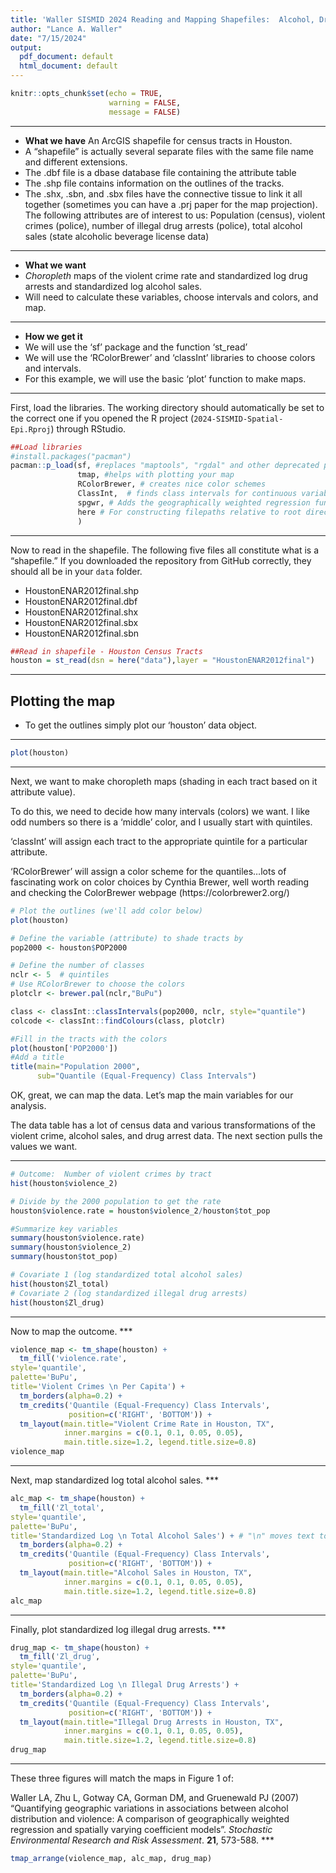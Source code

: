 ---
title: 'Waller SISMID 2024 Reading and Mapping Shapefiles:  Alcohol, Drugs, and Crime in Houston'
author: "Lance A. Waller"
date: "7/15/2024"
output:
  pdf_document: default
  html_document: default
---

```{r setup, include=FALSE}
knitr::opts_chunk$set(echo = TRUE,
                      warning = FALSE,
                      message = FALSE)
```

***

* **What we have**
An ArcGIS shapefile for census tracts in Houston.
+ A "shapefile" is actually several separate files with the same file name and different extensions.
+ The .dbf file is a dbase database file containing the attribute table
+ The .shp file contains information on the outlines of the tracks.
+ The .shx, .sbn, and .sbx files have the connective tissue to link it all together (sometimes you can have a .prj paper for the map projection).
The following attributes are of interest to us:  Population (census), violent crimes (police), number of illegal drug arrests (police), total alcohol sales (state alcoholic beverage license data)

***

* **What we want**
+ *Choropleth* maps of the violent crime rate and standardized log drug arrests and standardized log alcohol sales.
+ Will need to calculate these variables, choose intervals and colors, and map.

***

* **How we get it**
+ We will use the 'sf' package and the function 'st_read' 
+ We will use the 'RColorBrewer' and 'classInt' libraries to choose colors and intervals.
+ For this example, we will use the basic 'plot' function to make maps.

***

First, load the libraries. The working directory should automatically be set to the correct one if you opened the R project (`2024-SISMID-Spatial-Epi.Rproj`) through RStudio.  

```{r, warning=FALSE}
##Load libraries
#install.packages("pacman")
pacman::p_load(sf, #replaces "maptools", "rgdal" and other deprecated packages 
               tmap, #helps with plotting your map
               RColorBrewer, # creates nice color schemes
               ClassInt,  # finds class intervals for continuous variables
               spgwr, # Adds the geographically weighted regression functions
               here # For constructing filepaths relative to root directory
               )
```
***

Now to read in the shapefile.  The following five files all constitute what is a "shapefile." If you downloaded the repository from GitHub correctly, they should all be in your `data` folder. 

+ HoustonENAR2012final.shp
+ HoustonENAR2012final.dbf
+ HoustonENAR2012final.shx
+ HoustonENAR2012final.sbx
+ HoustonENAR2012final.sbn

```{r}
##Read in shapefile - Houston Census Tracts
houston = st_read(dsn = here("data"),layer = "HoustonENAR2012final")
```
***

## Plotting the map
+ To get the outlines simply plot our 'houston' data object.

***
```{r}
plot(houston)
```
***

Next, we want to make choropleth maps (shading in each tract based on it attribute value).

To do this, we need to decide how many intervals (colors) we want.  I like odd numbers so there is a 'middle' color, and I usually start with quintiles.

'classInt' will assign each tract to the appropriate quintile for a particular attribute.

'RColorBrewer' will assign a color scheme for the quantiles...lots of fascinating work on color choices by Cynthia Brewer, well worth reading and checking the ColorBrewer webpage (https://colorbrewer2.org/)

```{r}

# Plot the outlines (we'll add color below)
plot(houston)

# Define the variable (attribute) to shade tracts by
pop2000 <- houston$POP2000

# Define the number of classes
nclr <- 5  # quintiles
# Use RColorBrewer to choose the colors
plotclr <- brewer.pal(nclr,"BuPu")

class <- classInt::classIntervals(pop2000, nclr, style="quantile")
colcode <- classInt::findColours(class, plotclr)

#Fill in the tracts with the colors
plot(houston['POP2000'])
#Add a title
title(main="Population 2000",
      sub="Quantile (Equal-Frequency) Class Intervals")
```

OK, great, we can map the data.  Let's map the main variables for our analysis.

The data table has a lot of census data and various transformations of the violent crime, alcohol sales, and drug arrest data.  The next section pulls the values we want.

***
```{r}
# Outcome:  Number of violent crimes by tract
hist(houston$violence_2)

# Divide by the 2000 population to get the rate
houston$violence.rate = houston$violence_2/houston$tot_pop

#Summarize key variables 
summary(houston$violence.rate)
summary(houston$violence_2)
summary(houston$tot_pop)

# Covariate 1 (log standardized total alcohol sales)
hist(houston$Zl_total)
# Covariate 2 (log standardized illegal drug arrests)
hist(houston$Zl_drug)
```
***
Now to map the outcome.
***

```{r}
violence_map <- tm_shape(houston) + 
  tm_fill('violence.rate', 
style='quantile', 
palette='BuPu', 
title='Violent Crimes \n Per Capita') + 
  tm_borders(alpha=0.2) + 
  tm_credits('Quantile (Equal-Frequency) Class Intervals', 
             position=c('RIGHT', 'BOTTOM')) + 
  tm_layout(main.title="Violent Crime Rate in Houston, TX",
            inner.margins = c(0.1, 0.1, 0.05, 0.05), 
            main.title.size=1.2, legend.title.size=0.8)
violence_map
```
***
Next, map standardized log total alcohol sales.
***

```{r}
alc_map <- tm_shape(houston) + 
  tm_fill('Zl_total', 
style='quantile', 
palette='BuPu', 
title='Standardized Log \n Total Alcohol Sales') + # "\n" moves text to the next line 
  tm_borders(alpha=0.2) + 
  tm_credits('Quantile (Equal-Frequency) Class Intervals', 
             position=c('RIGHT', 'BOTTOM')) + 
  tm_layout(main.title="Alcohol Sales in Houston, TX",
            inner.margins = c(0.1, 0.1, 0.05, 0.05), 
            main.title.size=1.2, legend.title.size=0.8)
alc_map
```
***
Finally, plot standardized log illegal drug arrests.
***

```{r}
drug_map <- tm_shape(houston) + 
  tm_fill('Zl_drug', 
style='quantile', 
palette='BuPu', 
title='Standardized Log \n Illegal Drug Arrests') + 
  tm_borders(alpha=0.2) + 
  tm_credits('Quantile (Equal-Frequency) Class Intervals', 
             position=c('RIGHT', 'BOTTOM')) + 
  tm_layout(main.title="Illegal Drug Arrests in Houston, TX",
            inner.margins = c(0.1, 0.1, 0.05, 0.05), 
            main.title.size=1.2, legend.title.size=0.8)
drug_map

```

***

These three figures will match the maps in Figure 1 of:  

Waller LA, Zhu L, Gotway CA, Gorman DM, and
Gruenewald PJ (2007) "Quantifying geographic variations in
associations between alcohol distribution and violence: A
comparison of geographically weighted regression and spatially
varying coefficient models".  *Stochastic
Environmental Research and Risk Assessment*. **21**, 573-588.
***
```{r}
tmap_arrange(violence_map, alc_map, drug_map)
```
